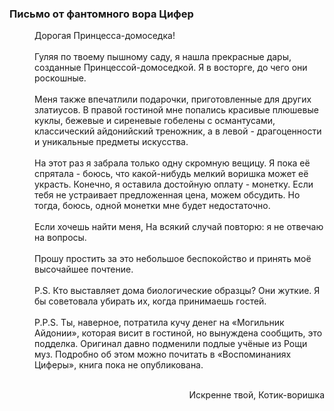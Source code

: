 ===Письмо от фантомного вора Цифер===
:Дорогая Принцесса-домоседка!
:<br />Гуляя по твоему пышному саду, я нашла прекрасные дары, созданные Принцессой-домоседкой. Я в восторге, до чего они роскошные.
:<br />Меня также впечатлили подарочки, приготовленные для других златиусов. В правой гостиной мне попались красивые плюшевые куклы, бежевые и сиреневые гобелены с османтусами, классический айдонийский треножник, а в левой - драгоценности и уникальные предметы искусства.
:<br />На этот раз я забрала только одну скромную вещицу. Я пока её спрятала - боюсь, что какой-нибудь мелкий воришка может её украсть. Конечно, я оставила достойную оплату - монетку. Если тебя не устраивает предложенная цена, можем обсудить. Но тогда, боюсь, одной монетки мне будет недостаточно.
:<br />Если хочешь найти меня, {{Цвет|Ключевой|nobold=1|отправляйся на *Мраморную ярмарку*. Там я оставила золотой дротик, остальное ты знаешь - он приведёт тебя ко мне!}} На всякий случай повторю: я не отвечаю на вопросы.
:<br />Прошу простить за это небольшое беспокойство и принять моё высочайшее почтение.
:<br />P.S. Кто выставляет дома биологические образцы? Они жуткие. Я бы советовала убирать их, когда принимаешь гостей.
:<br />P.P.S. Ты, наверное, потратила кучу денег на «Могильник Айдонии», которая висит в гостиной, но вынуждена сообщить, это подделка. Оригинал давно подменили подлые учёные из Рощи муз. Подробно об этом можно почитать в «Воспоминаниях Циферы», книга пока не опубликована.
:<br /><div align="right">Искренне твой, Котик-воришка</div>
